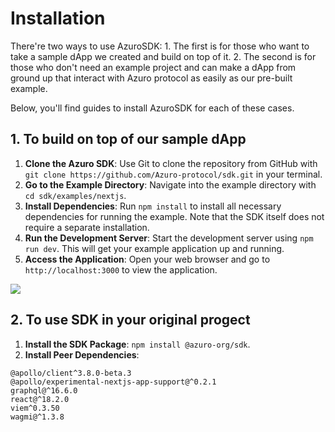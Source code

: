 
# Installation

<Callout type="info">
There're two ways to use AzuroSDK: 
1. The first is for those who want to take a sample dApp we created and build on top of it.
2. The second is for those who don't need an example project and can make a dApp from ground up that interact with Azuro protocol as easily as our pre-built example.

Below, you'll find guides to install AzuroSDK for each of these cases.
</Callout>

## 1. To build on top of our sample dApp

1. **Clone the Azuro SDK**: Use Git to clone the repository from GitHub with `git clone https://github.com/Azuro-protocol/sdk.git` in your terminal.
2. **Go to the Example Directory**: Navigate into the example directory with `cd sdk/examples/nextjs`.
3. **Install Dependencies**: Run `npm install` to install all necessary dependencies for running the example. Note that the SDK itself does not require a separate installation.
4. **Run the Development Server**: Start the development server using `npm run dev`. This will get your example application up and running.
5. **Access the Application**: Open your web browser and go to `http://localhost:3000` to view the application.

<Image
  src="/images/sdk/setupSDK.gif"
  width={1152}
  height={648}
/>

## 2. To use SDK in your original progect

1. **Install the SDK Package**:  `npm install @azuro-org/sdk`.
2. **Install Peer Dependencies**:

```
@apollo/client^3.8.0-beta.3 
@apollo/experimental-nextjs-app-support@^0.2.1
graphql@^16.6.0
react@^18.2.0
viem^0.3.50
wagmi@^1.3.8
```
